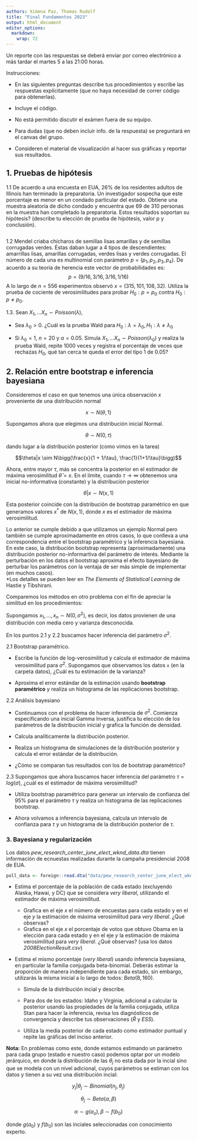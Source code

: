 ```yaml
---
authors: Ximena Paz, Thomas Rudolf
title: "Final Fundamentos 2023"
output: html_document
editor_options: 
  markdown: 
    wrap: 72
---
```


Un reporte con las respuestas se deberá enviar por correo electrónico a
más tardar el martes 5 a las 21:00 horas.

Instrucciones:

-   En las siguientes preguntas describe tus procedimientos y escribe
    las respuestas explícitamente (que no haya necesidad de correr
    código para obtenerlas).

-   Incluye el código.

-   No está permitido discutir el exámen fuera de su equipo.

-   Para dudas (que no deben incluir info. de la respuesta) se
    preguntará en el canvas del grupo.

-   Consideren el material de visualización al hacer sus gráficas y
    reportar sus resultados.

## 1. Pruebas de hipótesis

1.1 De acuerdo a una encuesta en EUA, 26% de los residentes adultos de
Illinois han terminado la preparatoria. Un investigador sospecha que
este porcentaje es menor en un condado particular del estado. Obtiene
una muestra aleatoria de dicho condado y encuentra que 69 de 310
personas en la muestra han completado la preparatoria. Estos resultados
soportan su hipótesis? (describe tu elección de prueba de hipótesis,
valor p y conclusión).

```r

```

1.2 Mendel criaba chícharos de semillas lisas amarillas y de semillas
corrugadas verdes. Éstas daban lugar a 4 tipos de descendientes:
amarrillas lisas, amarillas corrugadas, verdes lisas y verdes
corrugadas. El número de cada una es multinomial con parámetro
$p=(p_1, p_2, p_3, p_4)$. De acuerdo a su teoría de herencia este vector
de probabilidades es: $$p=(9/16,3/16,3/16,1/16)$$ A lo largo de $n=556$
experimentos observó $x=(315,101,108,32)$. Utiliza la prueba de cociente
de verosimilitudes para probar $H_0:p=p_0$ contra $H_0:p\ne p_0$.

1.3. Sean $X_1, ...X_n \sim Poisson(\lambda)$,

-   Sea $\lambda_0>0$. ¿Cuál es la prueba Wald para
    $H_0: \lambda = \lambda_0, H_1: \lambda \neq \lambda_0$

-   Si $\lambda_0=1$, $n=20$ y $\alpha = 0.05$. Simula
    $X_1, ...X_n \sim Poisson(\lambda_0)$ y realiza la prueba Wald,
    repite 1000 veces y registra el porcentaje de veces que rechazas
    $H_0$, qué tan cerca te queda el error del tipo 1 de $0.05$?

## 2. Relación entre bootstrap e inferencia bayesiana

Consideremos el caso en que tenemos una única observación $x$
proveniente de una distribución normal

$$x \sim N(\theta, 1)$$

Supongamos ahora que elegimos una distribución inicial Normal.

$$\theta \sim N(0, \tau)$$

dando lugar a la distribución posterior (como vimos en la tarea)

$$\theta|x \sim N\bigg(\frac{x}{1 + 1/\tau}, \frac{1}{1+1/\tau}\bigg)$$

Ahora, entre mayor $\tau$, más se concentra la posterior en el estimador
de máxima verosimilitud $\hat{\theta}=x$. En el límite, cuando
$\tau \to \infty$ obtenemos una inicial no-informativa (constante) y la
distribución posterior

$$\theta|x \sim N(x,1)$$

Esta posterior coincide con la distribución de bootstrap paramétrico en
que generamos valores $x^*$ de $N(x,1)$, donde $x$ es el estimador de
máxima verosimilitud.

Lo anterior se cumple debido a que utilizamos un ejemplo Normal pero
también se cumple aproximadamente en otros casos, lo que conlleva a una
correspondencia entre el bootstrap paramétrico y la inferencia
bayesiana. En este caso, la distribución bootstrap representa
(aproximadamente) una distribución posterior no-informartiva del
parámetro de interés. Mediante la perturbación en los datos el bootstrap
aproxima el efecto bayesiano de perturbar los parámetros con la ventaja
de ser más simple de implementar (en muchos casos).\
\*Los detalles se pueden leer en *The Elements of Statistical Learning*
de Hastie y Tibshirani.

Comparemos los métodos en otro problema con el fin de apreciar la
similitud en los procedimientos:

Supongamos $x_1,...,x_n \sim N(0, \sigma^2)$, es decir, los datos
provienen de una distribución con media cero y varianza desconocida.

En los puntos 2.1 y 2.2 buscamos hacer inferencia del parámetro
$\sigma^2$.

2.1 Bootstrap paramétrico.

-   Escribe la función de log-verosimilitud y calcula el estimador de
    máxima verosimilitud para $\sigma^2$. Supongamos que observamos los
    datos `x` (en la carpeta datos), ¿Cuál es tu estimación de la
    varianza?

-   Aproxima el error estándar de la estimación usando **bootstrap
    paramétrico** y realiza un histograma de las replicaciones
    bootstrap.

2.2 Análisis bayesiano

-   Continuamos con el problema de hacer inferencia de $\sigma^2$.
    Comienza especificando una inicial Gamma Inversa, justifica tu
    elección de los parámetros de la distribución inicial y grafica la
    función de densidad.

-   Calcula analíticamente la distribución posterior.

-   Realiza un histograma de simulaciones de la distribución posterior y
    calcula el error estándar de la distribución.

-   ¿Cómo se comparan tus resultados con los de bootstrap paramétrico?

2.3 Supongamos que ahora buscamos hacer inferencia del parámetro
$\tau=log(\sigma)$, ¿cuál es el estimador de máxima verosimilitud?

-   Utiliza bootstrap paramétrico para generar un intervalo de confianza
    del 95% para el parámetro $\tau$ y realiza un histograma de las
    replicaciones bootstrap.

-   Ahora volvamos a inferencia bayesiana, calcula un intervalo de
    confianza para $\tau$ y un histograma de la distribución posterior
    de $\tau$.

### 3. Bayesiana y regularización

Los datos *pew_research_center_june_elect_wknd_data.dta* tienen
información de ecnuestas realizadas durante la campaña presidencial 2008
de EUA.

```r
poll_data <- foreign::read.dta("data/pew_research_center_june_elect_wknd_data.dta")
```

-   Estima el porcentaje de la población de cada estado (excluyendo
    Alaska, Hawai, y DC) que se considera *very liberal*, utilizando el
    estimador de máxima verosimilitud.

    -   Grafica en el eje *x* el número de encuestas para cada estado y
        en el eje *y* la estimación de máxima verosimilitud para *very
        liberal*. ¿Qué observas?\
    -   Grafica en el eje *x* el porcentaje de votos que obtuvo Obama en
        la elección para cada estado y en el eje *y* la estimación de
        máxima verosimilitud para *very liberal*. ¿Qué observas? (usa
        los datos *2008ElectionResult.csv*)

-   Estima el mismo porcentaje (*very liberal*) usando inferencia
    bayesiana, en particular la familia conjugada beta-binomial. Deberás
    estimar la proporción de manera independiente para cada estado, sin
    embargo, utilizarás la misma inicial a lo largo de todos:
    $Beta(8,160)$.

    -   Simula de la distribución incial y describe.

    -   Para dos de los estados: Idaho y Virginia, adicional a calcular
        la posterior usando las propiedades de la familia conjugada,
        utiliza Stan para hacer la inferencia, revisa los diagnósticos
        de convergencia y describe tus observaciones ($\hat{R}$ y
        $ESS$).

    -   Utiliza la media posterior de cada estado como estimador puntual
        y repite las gráficas del inciso anterior.

**Nota:** En problemas como este, donde estamos estimando un parámetro
para cada grupo (estado e nuestro caso) podemos optar por un modelo
jerárquico, en donde la distribución de las $\theta_j$ no esta dada por
la incial sino que se modela con un nivel adicional, cuyos parámetros se
estiman con los datos y tienen a su vez una distribución incial:

$$y_j|\theta_j \sim Binomial(n_j, \theta_j)$$

$$\theta_j \sim Beta(\alpha, \beta) $$

$$\alpha \sim g(a_o), \beta \sim f(b_0)$$

donde $g(a_0)$ y $f(b_0)$ son las inciales seleccionadas con
conocimiento experto.
